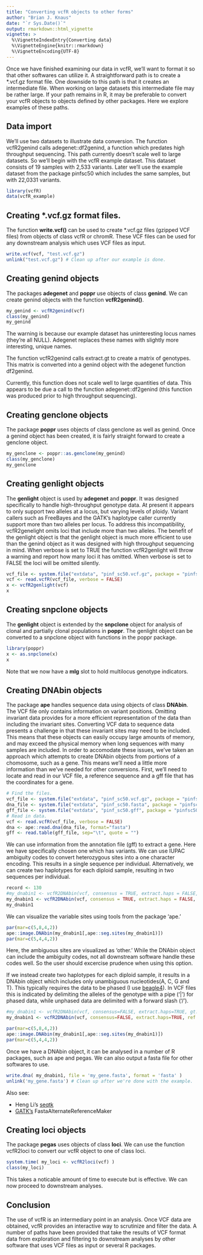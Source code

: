 ```yaml
---
title: "Converting vcfR objects to other forms"
author: "Brian J. Knaus"
date: "`r Sys.Date()`"
output: rmarkdown::html_vignette
vignette: >
  %\VignetteIndexEntry{Converting data}
  %\VignetteEngine{knitr::rmarkdown}
  %\VignetteEncoding{UTF-8}
---
```



Once we have finished examining our data in vcfR, we'll want to format it so that other softwares can utilize it.
A straightforward path is to create a *.vcf.gz format file.
One downside to this path is that it creates an intermediate file.
When working on large datasets this intermediate file may be rather large.
If your path remains in R, it may be preferable to convert your vcfR objects to objects defined by other packages.
Here we explore examples of these paths.


## Data import

We'll use two datasets to illustrate data conversion.
The function vcfR2genind calls adegenet::df2genind, a function which predates high throughput sequencing.
This path currently doesn't scale well to large datasets.
So we'll begin with the vcfR example dataset.
This dataset consists of 19 samples with 2,533 variants.
Later we'll use the example dataset from the package pinfsc50 which includes the same samples, but with 22,0331 variants.


```r
library(vcfR)
data(vcfR_example)
```


## Creating *.vcf.gz format files.


The function **write.vcf()** can be used to create *.vcf.gz files (gzipped VCF files) from objects of class vcfR or chromR.
These VCF files can be used for any downstream analysis which uses VCF files as input.


```r
write.vcf(vcf, "test.vcf.gz")
unlink("test.vcf.gz") # Clean up after our example is done.
```


## Creating genind objects

The packages **adegenet** and **poppr** use objects of class **genind**.
We can create genind objects with the function **vcfR2genind()**.


```r
my_genind <- vcfR2genind(vcf)
class(my_genind)
my_genind
```


The warning is because our example dataset has uninteresting locus names (they're all NULL).
Adegenet replaces these names with slightly more interesting, unique names.

The function vcfR2genind calls extract.gt to create a matrix of genotypes.
This matrix is converted into a genind object with the adegenet function df2genind.


Currently, this function does not scale well to large quantities of data.
This appears to be due  a call to the function adegenet::df2genind (this function was produced prior to high throughput sequencing).



## Creating genclone objects


The package **poppr** uses objects of class genclone as well as genind.
Once a genind object has been created, it is fairly straight forward to create a genclone object.


```r
my_genclone <- poppr::as.genclone(my_genind)
class(my_genclone)
my_genclone
```



## Creating genlight objects

The **genlight** object is used by **adegenet** and **poppr**.
It was designed specifically to handle high-throughput genotype data.
At present it appears to only support two alleles at a locus, but varying levels of ploidy.
Variant callers such as FreeBayes and the GATK's haplotype caller currently support more than two alleles per locus.
To address this incompatibility, vcfR2genelight omits loci that include more than two alleles.
The benefit of the genlight object is that the genlight object is much more efficient to use than the genind object as it was designed with high throughput sequencing in mind.
When verbose is set to TRUE the function vcfR2genlight will throw a warning and report how many loci it has omitted.
When verbose is set to FALSE the loci will be omitted silently.



```r
vcf_file <- system.file("extdata", "pinf_sc50.vcf.gz", package = "pinfsc50")
vcf <- read.vcfR(vcf_file, verbose = FALSE)
x <- vcfR2genlight(vcf)
x
```


## Creating snpclone objects

The **genlight** object is extended by the **snpclone** object for analysis of clonal and partially clonal populations in **poppr**.
The genlight object can be converted to a snpclone object with functions in the poppr package.


```r
library(poppr)
x <- as.snpclone(x)
x
```


Note that we now have a **mlg** slot to hold multilocus genotype indicators.



## Creating DNAbin objects

The package **ape** handles sequence data using objects of class **DNAbin**.
The VCF file only contains information on variant positions.
Omitting invariant data provides for a more efficient representation of the data than including the invariant sites.
Converting VCF data to sequence data presents a challenge in that these invariant sites may need to be included.
This means that these objects can easily occupy large amounts of memory, and may exceed the physical memory when long sequences with many samples are included.
In order to accomodate these issues, we've taken an approach which attempts to create DNAbin objects from portions of a chomosome, such as a gene.
This means we'll need a little more information than we've needed for other conversions.
First, we'll need to locate and read in our VCF file, a reference sequence and a gff file that has the coordinates for a gene.


```r
# Find the files.
vcf_file <- system.file("extdata", "pinf_sc50.vcf.gz", package = "pinfsc50")
dna_file <- system.file("extdata", "pinf_sc50.fasta", package = "pinfsc50")
gff_file <- system.file("extdata", "pinf_sc50.gff", package = "pinfsc50")
# Read in data.
vcf <- read.vcfR(vcf_file, verbose = FALSE)
dna <- ape::read.dna(dna_file, format="fasta")
gff <- read.table(gff_file, sep="\t", quote = "")
```



We can use information from the annotation file (gff) to extract a gene.
Here we have specifically chosen one which has variants.
We can use IUPAC ambiguity codes to convert heterozygous sites into a one character encoding.
This results in a single sequence per individual.
Alternatively, we can create two haplotypes for each diploid sample, resulting in two sequences per individual.


```r
record <- 130
#my_dnabin1 <- vcfR2DNAbin(vcf, consensus = TRUE, extract.haps = FALSE, gt.split="|", ref.seq=dna[,gff[record,4]:gff[record,5]], start.pos=gff[record,4], verbose=FALSE)
my_dnabin1 <- vcfR2DNAbin(vcf, consensus = TRUE, extract.haps = FALSE, ref.seq=dna[,gff[record,4]:gff[record,5]], start.pos=gff[record,4], verbose=FALSE)
my_dnabin1
```


We can visualize the variable sites using tools from the package 'ape.'


```r
par(mar=c(5,8,4,2))
ape::image.DNAbin(my_dnabin1[,ape::seg.sites(my_dnabin1)])
par(mar=c(5,4,4,2))
```


Here, the ambiguous sites are visualized as 'other.'
While the DNAbin object can include the ambiguity codes, not all downstream software handle these codes well.
So the user should excercise prudence when using this option.


If we instead create two haplotypes for each diploid sample, it results in a DNAbin object which includes only unambiguous nucleotides(A, C,  G and T).
This typically requires the data to be phased (I use [beagle4](https://faculty.washington.edu/browning/beagle/beagle.html)).
In VCF files this is indicated by delimiting the alleles of the genotype with a pipe ('|') for phased data, while unphased data are delimited with a forward slash ('/').


```r
#my_dnabin1 <- vcfR2DNAbin(vcf, consensus=FALSE, extract.haps=TRUE, gt.split="|", ref.seq=dna[,gff[record,4]:gff[record,5]], start.pos=gff[record,4], verbose=FALSE)
my_dnabin1 <- vcfR2DNAbin(vcf, consensus=FALSE, extract.haps=TRUE, ref.seq=dna[,gff[record,4]:gff[record,5]], start.pos=gff[record,4], verbose=FALSE)
```


```r
par(mar=c(5,8,4,2))
ape::image.DNAbin(my_dnabin1[,ape::seg.sites(my_dnabin1)])
par(mar=c(5,4,4,2))
```


Once we have a DNAbin object, it can be analysed in a number of R packages, such as ape and pegas.
We can also output a fasta file for other softwares to use.

```r
write.dna( my_dnabin1, file = 'my_gene.fasta', format = 'fasta' )
unlink('my_gene.fasta') # Clean up after we're done with the example.
```


Also see:

- Heng Li's [seqtk](https://github.com/lh3/seqtk)
- [GATK's](https://www.broadinstitute.org/gatk/) FastaAlternateReferenceMaker


## Creating loci objects

The package **pegas** uses objects of class **loci**.
We can use the function vcfR2loci to convert our vcfR object to one of class loci.


```r
system.time( my_loci <- vcfR2loci(vcf) )
class(my_loci)
```


This takes a noticable amount of time to execute but is effective.
We can now proceed to downstream analyses.


## Conclusion

The use of vcfR is an intermediary point in an analysis.
Once VCF data are obtained, vcfR provides an interactive way to scrutinize and filter the data.
A number of paths have been provided that take the results of VCF format data from exploration and filtering to downstream analyses by other software that uses VCF files as input or several R packages.



